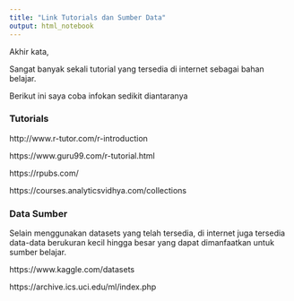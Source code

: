 ```yaml
---
title: "Link Tutorials dan Sumber Data"
output: html_notebook
---
```


Akhir kata, 

Sangat banyak sekali tutorial yang tersedia di internet sebagai bahan belajar.

Berikut ini saya coba infokan sedikit diantaranya

### Tutorials
http://www.r-tutor.com/r-introduction

https://www.guru99.com/r-tutorial.html

https://rpubs.com/

https://courses.analyticsvidhya.com/collections


### Data Sumber

Selain menggunakan datasets yang telah tersedia, di internet juga tersedia data-data berukuran kecil hingga besar yang dapat dimanfaatkan untuk sumber belajar.

https://www.kaggle.com/datasets


https://archive.ics.uci.edu/ml/index.php